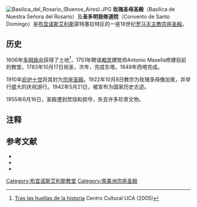 [[File:Basílica_del_Rosario_(Buenos_Aires).JPG|right]]
'''玫瑰圣母圣殿'''（Basílica de Nuestra Señora del Rosario）及'''圣多明我修道院'''（Convento de Santo Domingo）是[[布宜诺斯艾利斯|布宜诺斯艾利斯]]蒙特塞拉特区的一座18世纪[[罗马天主教|罗马天主教]][[宗座圣殿|宗座圣殿]]。

== 历史 ==
1606年[[多明我会|多明我会]]获得了土地<ref>[http://centrocultural.uca.edu.ar/comunicados/06-05%20Estreno%20de%20documental%20acerca%20del%20convento%20de%20Santo%20Domingo.doc Tras las huellas de la historia] {{Wayback|url=http://centrocultural.uca.edu.ar/comunicados/06-05%20Estreno%20de%20documental%20acerca%20del%20convento%20de%20Santo%20Domingo.doc |date=20140706191526 }} Centro Cultural UCA (2005)</ref>，1751年聘请[[都灵|都灵]]建筑师Antonio Masella修建目前的教堂。1783年10月17日祝圣，次年，完成东塔。1849年西塔完成。

1910年[[庇护十世|庇护十世]]将其封为[[宗座圣殿|宗座圣殿]]。1922年10月8日教宗为玫瑰圣母像加冕，并举行盛大的庆祝游行。1942年5月21日，被宣布为国家历史古迹。

1955年6月16日，圣殿遭到焚烧和掠夺，失去许多珍贵文物。

== 注释 ==
{{reflist}}

== 参考文献 ==
* {{cite book
| title = Los Monumentos y lugares históricos de la Argentina
| author = Carlos Vigil
| publisher = Editorial Atlántida
| ISBN = 
| year = 1968
 }}
* {{cite book
| title = La Ciencia en la Argentina
| author = José Babini
| publisher = Biblioteca de América, libros del tiempo nuevo. EUDEBA
| ISBN =
| year = 1963
 }}
* {{cite book
| title = Las mil y una curiosidades de Buenos Aires
| author = Diego M. Zigiotto
| publisher = Norma
| ISBN = 978-987-545-483-5
| year = 2008
}}

[[Category:布宜诺斯艾利斯教堂|Category:布宜诺斯艾利斯教堂]]
[[Category:南美洲宗座圣殿|Category:南美洲宗座圣殿]]